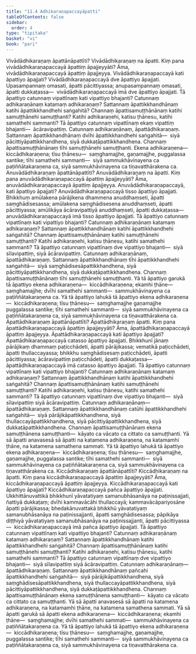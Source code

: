 ```yaml
---
title: "11.4 Adhikaraṇapaccayāpatti"
tableOfContents: false
sidebar:
  order: 4
type: "tipitaka"
basket: "vi"
book: "pari"
---
```



<DynamicBreadcrumb />

<Division number="344" book="pari" e="ch" v="5" p="267">

<Paragraph number="1718" book="pari">
Vivādādhikaraṇaṃ āpattānāpattīti? Vivādādhikaraṇaṃ na āpatti. Kiṃ pana vivādādhikaraṇapaccayā āpattiṃ āpajjeyyāti? Āma, vivādādhikaraṇapaccayā āpattiṃ āpajjeyya. Vivādādhikaraṇapaccayā kati āpattiyo āpajjati? Vivādādhikaraṇapaccayā dve āpattiyo āpajjati. Upasampannaṃ omasati, āpatti pācittiyassa; anupasampannaṃ omasati, āpatti dukkaṭassa—  vivādādhikaraṇapaccayā imā dve āpattiyo āpajjati.
</Paragraph>

<Paragraph number="1719" book="pari">
Tā āpattiyo catunnaṃ vipattīnaṃ kati vipattiyo bhajanti? Catunnaṃ adhikaraṇānaṃ katamaṃ adhikaraṇaṃ? Sattannaṃ āpattikkhandhānaṃ katihi āpattikkhandhehi saṅgahitā? Channaṃ āpattisamuṭṭhānānaṃ katihi samuṭṭhānehi samuṭṭhanti? Katihi adhikaraṇehi, katisu ṭhānesu, katihi samathehi sammanti?
</Paragraph>

<Paragraph number="1720" book="pari">
Tā āpattiyo catunnaṃ vipattīnaṃ ekaṃ vipattiṃ bhajanti—  ācāravipattiṃ. Catunnaṃ adhikaraṇānaṃ, āpattādhikaraṇaṃ. Sattannaṃ āpattikkhandhānaṃ dvīhi āpattikkhandhehi saṅgahitā—  siyā pācittiyāpattikkhandhena, siyā dukkaṭāpattikkhandhena. Channaṃ āpattisamuṭṭhānānaṃ tīhi samuṭṭhānehi samuṭṭhanti. Ekena adhikaraṇena—  kiccādhikaraṇena; tīsu ṭhānesu—  saṃghamajjhe, gaṇamajjhe, puggalassa santike; tīhi samathehi sammanti—  siyā sammukhāvinayena ca paṭiññātakaraṇena ca, siyā sammukhāvinayena ca tiṇavatthārakena ca.
</Paragraph>

</Division>
<Division number="345" book="pari" e="ch" v="5" p="267">

<Paragraph number="1721" book="pari">
Anuvādādhikaraṇaṃ āpattānāpattīti? Anuvādādhikaraṇaṃ na āpatti. Kiṃ pana anuvādādhikaraṇapaccayā āpattiṃ āpajjeyyāti? Āma, anuvādādhikaraṇapaccayā āpattiṃ āpajjeyya. Anuvādādhikaraṇapaccayā, kati āpattiyo āpajjati? Anuvādādhikaraṇapaccayā tisso āpattiyo āpajjati. Bhikkhuṃ amūlakena pārājikena dhammena anuddhaṃseti, āpatti saṃghādisesassa; amūlakena saṃghādisesena anuddhaṃseti, āpatti pācittiyassa; amūlikāya ācāravipattiyā anuddhaṃseti, āpatti dukkaṭassa—  anuvādādhikaraṇapaccayā imā tisso āpattiyo āpajjati.
</Paragraph>

<Paragraph number="1722" book="pari">
Tā āpattiyo catunnaṃ vipattīnaṃ kati vipattiyo bhajanti? Catunnaṃ adhikaraṇānaṃ katamaṃ adhikaraṇaṃ? Sattannaṃ āpattikkhandhānaṃ katihi āpattikkhandhehi saṅgahitā? Channaṃ āpattisamuṭṭhānānaṃ katihi samuṭṭhānehi samuṭṭhanti? Katihi adhikaraṇehi, katisu ṭhānesu, katihi samathehi sammanti?
</Paragraph>

<Paragraph number="1723" book="pari">
Tā āpattiyo catunnaṃ vipattīnaṃ dve vipattiyo bhajanti—  siyā sīlavipattiṃ, siyā ācāravipattiṃ. Catunnaṃ adhikaraṇānaṃ, āpattādhikaraṇaṃ. Sattannaṃ āpattikkhandhānaṃ tīhi āpattikkhandhehi saṅgahitā—  siyā saṃghādisesāpattikkhandhena, siyā pācittiyāpattikkhandhena, siyā dukkaṭāpattikkhandhena. Channaṃ āpattisamuṭṭhānānaṃ tīhi samuṭṭhānehi samuṭṭhanti. Yā tā āpattiyo garukā tā āpattiyo ekena adhikaraṇena—  kiccādhikaraṇena; ekamhi ṭhāne—  saṃghamajjhe; dvīhi samathehi sammanti—  sammukhāvinayena ca paṭiññātakaraṇena ca. Yā tā āpattiyo lahukā tā āpattiyo ekena adhikaraṇena—  kiccādhikaraṇena; tīsu ṭhānesu—  saṃghamajjhe gaṇamajjhe puggalassa santike; tīhi samathehi sammanti—  siyā sammukhāvinayena ca paṭiññātakaraṇena ca, siyā sammukhāvinayena ca tiṇavatthārakena ca.
</Paragraph>

</Division>
<Division number="346" book="pari" e="ch" v="5" p="268">

<Paragraph number="1724" book="pari">
Āpattādhikaraṇaṃ āpattānāpattīti? Āpattādhikaraṇaṃ āpatti. Kiṃ pana āpattādhikaraṇapaccayā āpattiṃ āpajjeyyāti? Āma, āpattādhikaraṇapaccayā āpattiṃ āpajjeyya. Āpattādhikaraṇapaccayā kati āpattiyo āpajjati? Āpattādhikaraṇapaccayā catasso āpattiyo āpajjati. Bhikkhunī jānaṃ pārājikaṃ dhammaṃ paṭicchādeti, āpatti pārājikassa; vematikā paṭicchādeti, āpatti thullaccayassa; bhikkhu saṃghādisesaṃ paṭicchādeti, āpatti pācittiyassa; ācāravipattiṃ paṭicchādeti, āpatti dukkaṭassa—  āpattādhikaraṇapaccayā imā catasso āpattiyo āpajjati.
</Paragraph>

<Paragraph number="1725" book="pari">
Tā āpattiyo catunnaṃ vipattīnaṃ kati vipattiyo bhajanti? Catunnaṃ adhikaraṇānaṃ katamaṃ adhikaraṇaṃ? Sattannaṃ āpattikkhandhānaṃ katihi āpattikkhandhehi saṅgahitā? Channaṃ āpattisamuṭṭhānānaṃ katihi samuṭṭhānehi samuṭṭhanti? Katihi adhikaraṇehi, katisu ṭhānesu, katihi samathehi sammanti?
</Paragraph>

<Paragraph number="1726" book="pari">
Tā āpattiyo catunnaṃ vipattīnaṃ dve vipattiyo bhajanti—  siyā sīlavipattiṃ siyā ācāravipattiṃ. Catunnaṃ adhikaraṇānaṃ—  āpattādhikaraṇaṃ. Sattannaṃ āpattikkhandhānaṃ catūhi āpattikkhandhehi saṅgahitā—  siyā pārājikāpattikkhandhena, siyā thullaccayāpattikkhandhena, siyā pācittiyāpattikkhandhena, siyā dukkaṭāpattikkhandhena. Channaṃ āpattisamuṭṭhānānaṃ ekena samuṭṭhānena samuṭṭhanti—  kāyato ca vācato ca cittato ca samuṭṭhanti. Yā sā āpatti anavasesā sā āpatti na katamena adhikaraṇena, na katamamhi ṭhāne, na katamena samathena sammati. Yā tā āpattiyo lahukā tā āpattiyo ekena adhikaraṇena—  kiccādhikaraṇena; tīsu ṭhānesu—  saṃghamajjhe, gaṇamajjhe, puggalassa santike; tīhi samathehi sammanti—  siyā sammukhāvinayena ca paṭiññātakaraṇena ca, siyā sammukhāvinayena ca tiṇavatthārakena ca.
</Paragraph>

</Division>
<Division number="347" book="pari" e="ch" v="5" p="269">

<Paragraph number="1727" book="pari">
Kiccādhikaraṇaṃ āpattānāpattīti? Kiccādhikaraṇaṃ na āpatti. Kiṃ pana kiccādhikaraṇapaccayā āpattiṃ āpajjeyyāti? Āma, kiccādhikaraṇapaccayā āpattiṃ āpajjeyya. Kiccādhikaraṇapaccayā kati āpattiyo āpajjati? Kiccādhikaraṇapaccayā pañca āpattiyo āpajjati. Ukkhittānuvattikā bhikkhunī yāvatatiyaṃ samanubhāsanāya na paṭinissajjati, ñattiyā dukkaṭaṃ; dvīhi kammavācāhi thullaccayā; kammavācāpariyosāne āpatti pārājikassa; bhedakānuvattakā bhikkhū yāvatatiyaṃ samanubhāsanāya na paṭinissajjanti, āpatti saṃghādisesassa; pāpikāya diṭṭhiyā yāvatatiyaṃ samanubhāsanāya na paṭinissajjanti, āpatti pācittiyassa—  kiccādhikaraṇapaccayā imā pañca āpattiyo āpajjati.
</Paragraph>

<Paragraph number="1728" book="pari">
Tā āpattiyo catunnaṃ vipattīnaṃ kati vipattiyo bhajanti? Catunnaṃ adhikaraṇānaṃ katamaṃ adhikaraṇaṃ? Sattannaṃ āpattikkhandhānaṃ katihi āpattikkhandhehi saṅgahitā? Channaṃ āpattisamuṭṭhānānaṃ katihi samuṭṭhānehi samuṭṭhanti? Katihi adhikaraṇehi, katisu ṭhānesu, katihi samathehi sammanti?
</Paragraph>

<Paragraph number="1729" book="pari">
Tā āpattiyo catunnaṃ vipattīnaṃ dve vipattiyo bhajanti—  siyā sīlavipattiṃ siyā ācāravipattiṃ. Catunnaṃ adhikaraṇānaṃ—  āpattādhikaraṇaṃ. Sattannaṃ āpattikkhandhānaṃ pañcahi āpattikkhandhehi saṅgahitā—  siyā pārājikāpattikkhandhena, siyā saṃghādisesāpattikkhandhena, siyā thullaccayāpattikkhandhena, siyā pācittiyāpattikkhandhena, siyā dukkaṭāpattikkhandhena. Channaṃ āpattisamuṭṭhānānaṃ ekena samuṭṭhānena samuṭṭhanti—  kāyato ca vācato ca cittato ca samuṭṭhanti. Yā sā āpatti anavasesā sā āpatti na katamena adhikaraṇena, na katamamhi ṭhāne, na katamena samathena sammati. Yā sā āpatti garukā sā āpatti ekena adhikaraṇena—  kiccādhikaraṇena; ekamhi ṭhāne—  saṃghamajjhe; dvīhi samathehi sammati—  sammukhāvinayena ca paṭiññātakaraṇena ca. Yā tā āpattiyo lahukā tā āpattiyo ekena adhikaraṇena—  kiccādhikaraṇena; tīsu ṭhānesu—  saṃghamajjhe, gaṇamajjhe, puggalassa santike; tīhi samathehi sammanti—  siyā sammukhāvinayena ca paṭiññātakaraṇena ca, siyā sammukhāvinayena ca tiṇavatthārakena ca.
</Paragraph>
</Division>